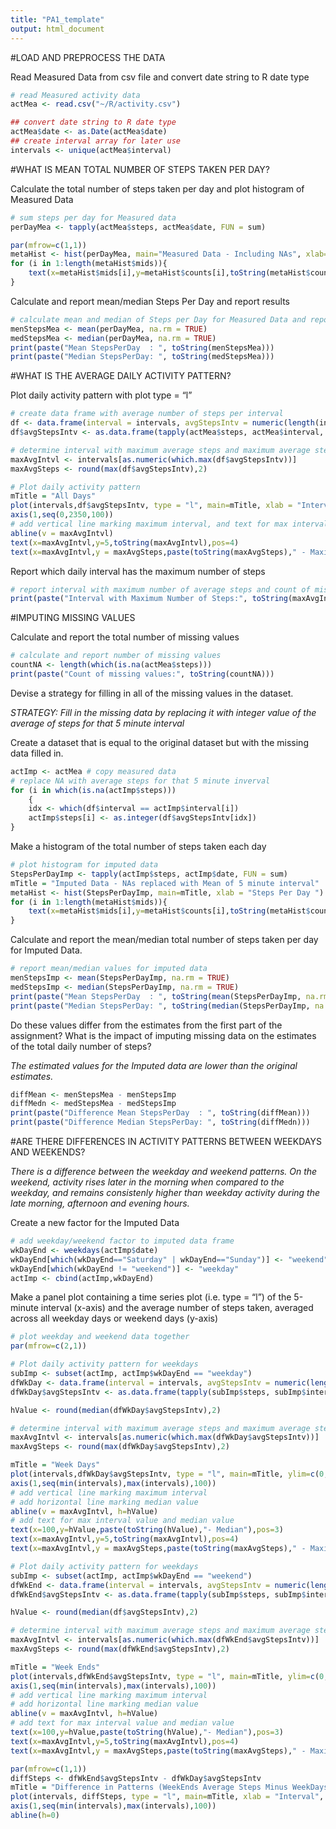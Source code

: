 ```yaml
---
title: "PA1_template"
output: html_document
---
```


#LOAD AND PREPROCESS THE DATA

Read Measured Data from csv file and convert date string to R date type
```r
# read Measured activity data
actMea <- read.csv("~/R/activity.csv")

## convert date string to R date type
actMea$date <- as.Date(actMea$date)
## create interval array for later use
intervals <- unique(actMea$interval)
```


#WHAT IS MEAN TOTAL NUMBER OF STEPS TAKEN PER DAY?

Calculate the total number of steps taken per day and plot histogram of Measured Data
```r
# sum steps per day for Measured data
perDayMea <- tapply(actMea$steps, actMea$date, FUN = sum)

par(mfrow=c(1,1))
metaHist <- hist(perDayMea, main="Measured Data - Including NAs", xlab="Steps Per Day")
for (i in 1:length(metaHist$mids)){
    text(x=metaHist$mids[i],y=metaHist$counts[i],toString(metaHist$counts[i]), pos=3)
}
```

Calculate and report mean/median Steps Per Day and report results
```r
# calculate mean and median of Steps per Day for Measured Data and report results
menStepsMea <- mean(perDayMea, na.rm = TRUE)
medStepsMea <- median(perDayMea, na.rm = TRUE)
print(paste("Mean StepsPerDay  : ", toString(menStepsMea)))
print(paste("Median StepsPerDay: ", toString(medStepsMea)))
```


#WHAT IS THE AVERAGE DAILY ACTIVITY PATTERN?

Plot daily activity pattern with plot type = "l"
```r
# create data frame with average number of steps per interval
df <- data.frame(interval = intervals, avgStepsIntv = numeric(length(intervals)))
df$avgStepsIntv <- as.data.frame(tapply(actMea$steps, actMea$interval, FUN = mean, na.rm = TRUE))[,1]

# determine interval with maximum average steps and maximum average steps value
maxAvgIntvl <- intervals[as.numeric(which.max(df$avgStepsIntv))]
maxAvgSteps <- round(max(df$avgStepsIntv),2)

# Plot daily activity pattern
mTitle = "All Days"
plot(intervals,df$avgStepsIntv, type = "l", main=mTitle, xlab = "Interval", ylab = "Average Steps", xaxt = "n")
axis(1,seq(0,2350,100))
# add vertical line marking maximum interval, and text for max interval and max average steps
abline(v = maxAvgIntvl)
text(x=maxAvgIntvl,y=5,toString(maxAvgIntvl),pos=4)
text(x=maxAvgIntvl,y = maxAvgSteps,paste(toString(maxAvgSteps)," - Maximum", sep=""), pos=4)
```

Report which daily interval has the maximum number of steps
```r
# report interval with maximum number of average steps and count of missing values
print(paste("Interval with Maximum Number of Steps:", toString(maxAvgIntvl)))
```


#IMPUTING MISSING VALUES

Calculate and report the total number of missing values
```r
# calculate and report number of missing values
countNA <- length(which(is.na(actMea$steps)))
print(paste("Count of missing values:", toString(countNA)))
```


Devise a strategy for filling in all of the missing values in the dataset.

*STRATEGY: Fill in the missing data by replacing it with integer value of the average of steps for that 5 minute interval*

Create a dataset that is equal to the original dataset but with the missing data filled in.
```r
actImp <- actMea # copy measured data
# replace NA with average steps for that 5 minute inverval
for (i in which(is.na(actImp$steps)))
    {
    idx <- which(df$interval == actImp$interval[i])
    actImp$steps[i] <- as.integer(df$avgStepsIntv[idx])
}
```

Make a histogram of the total number of steps taken each day
```r
# plot histogram for imputed data
StepsPerDayImp <- tapply(actImp$steps, actImp$date, FUN = sum)
mTitle = "Imputed Data - NAs replaced with Mean of 5 minute interval"
metaHist <- hist(StepsPerDayImp, main=mTitle, xlab = "Steps Per Day ")
for (i in 1:length(metaHist$mids)){
    text(x=metaHist$mids[i],y=metaHist$counts[i],toString(metaHist$counts[i]), pos=3)
}
```

Calculate and report the mean/median total number of steps taken per day for Imputed Data.
```r
# report mean/median values for imputed data
menStepsImp <- mean(StepsPerDayImp, na.rm = TRUE)
medStepsImp <- median(StepsPerDayImp, na.rm = TRUE)
print(paste("Mean StepsPerDay  : ", toString(mean(StepsPerDayImp, na.rm = TRUE))))
print(paste("Median StepsPerDay: ", toString(median(StepsPerDayImp, na.rm = TRUE))))
```

Do these values differ from the estimates from the first part of the assignment? What is the impact of imputing missing data on the estimates of the total daily number of steps?

*The estimated values for the Imputed data are lower than the original estimates.*


```r
diffMean <- menStepsMea - menStepsImp
diffMedn <- medStepsMea - medStepsImp
print(paste("Difference Mean StepsPerDay  : ", toString(diffMean)))
print(paste("Difference Median StepsPerDay: ", toString(diffMedn)))
```



#ARE THERE DIFFERENCES IN ACTIVITY PATTERNS BETWEEN WEEKDAYS AND WEEKENDS?

*There is a difference between the weekday and weekend patterns. On the weekend, activity rises later in the morning when compared to the weekday, and remains consistenly higher than weekday activity during the late morning, afternoon and evening hours.*


Create a new factor for the Imputed Data
```r
# add weekday/weekend factor to imputed data frame
wkDayEnd <- weekdays(actImp$date)
wkDayEnd[which(wkDayEnd=="Saturday" | wkDayEnd=="Sunday")] <- "weekend"
wkDayEnd[which(wkDayEnd != "weekend")] <- "weekday"
actImp <- cbind(actImp,wkDayEnd)
```

Make a panel plot containing a time series plot (i.e. type = "l") of the 5-minute interval (x-axis) and the average number of steps taken, averaged across all weekday days or weekend days (y-axis)
```r
# plot weekday and weekend data together
par(mfrow=c(2,1))

# Plot daily activity pattern for weekdays
subImp <- subset(actImp, actImp$wkDayEnd == "weekday")
dfWkDay <- data.frame(interval = intervals, avgStepsIntv = numeric(length(intervals)))
dfWkDay$avgStepsIntv <- as.data.frame(tapply(subImp$steps, subImp$interval, FUN = mean, na.rm = TRUE))[,1]

hValue <- round(median(dfWkDay$avgStepsIntv),2)

# determine interval with maximum average steps and maximum average steps value
maxAvgIntvl <- intervals[as.numeric(which.max(dfWkDay$avgStepsIntv))]
maxAvgSteps <- round(max(dfWkDay$avgStepsIntv),2)

mTitle = "Week Days"
plot(intervals,dfWkDay$avgStepsIntv, type = "l", main=mTitle, ylim=c(0,250), xlab = "Interval", ylab = "Average Steps", xaxt = "n")
axis(1,seq(min(intervals),max(intervals),100))
# add vertical line marking maximum interval
# add horizontal line marking median value
abline(v = maxAvgIntvl, h=hValue)
# add text for max interval value and median value
text(x=100,y=hValue,paste(toString(hValue),"- Median"),pos=3)
text(x=maxAvgIntvl,y=5,toString(maxAvgIntvl),pos=4)
text(x=maxAvgIntvl,y = maxAvgSteps,paste(toString(maxAvgSteps)," - Maximum", sep=""), pos=4)

# Plot daily activity pattern for weekdays
subImp <- subset(actImp, actImp$wkDayEnd == "weekend")
dfWkEnd <- data.frame(interval = intervals, avgStepsIntv = numeric(length(intervals)))
dfWkEnd$avgStepsIntv <- as.data.frame(tapply(subImp$steps, subImp$interval, FUN = mean, na.rm = TRUE))[,1]

hValue <- round(median(df$avgStepsIntv),2)

# determine interval with maximum average steps and maximum average steps value
maxAvgIntvl <- intervals[as.numeric(which.max(dfWkEnd$avgStepsIntv))]
maxAvgSteps <- round(max(dfWkEnd$avgStepsIntv),2)

mTitle = "Week Ends"
plot(intervals,dfWkEnd$avgStepsIntv, type = "l", main=mTitle, ylim=c(0,250), xlab = "Interval", ylab = "Average Steps", xaxt = "n")
axis(1,seq(min(intervals),max(intervals),100))
# add vertical line marking maximum interval
# add horizontal line marking median value
abline(v = maxAvgIntvl, h=hValue)
# add text for max interval value and median value
text(x=100,y=hValue,paste(toString(hValue),"- Median"),pos=3)
text(x=maxAvgIntvl,y=5,toString(maxAvgIntvl),pos=4)
text(x=maxAvgIntvl,y = maxAvgSteps,paste(toString(maxAvgSteps)," - Maximum", sep=""), pos=4)

```


```r
par(mfrow=c(1,1))
diffSteps <- dfWkEnd$avgStepsIntv - dfWkDay$avgStepsIntv
mTitle = "Difference in Patterns (WeekEnds Average Steps Minus WeekDays Average Steps)"
plot(intervals, diffSteps, type = "l", main=mTitle, xlab = "Interval", ylab = "Average Steps", xaxt = "n")
axis(1,seq(min(intervals),max(intervals),100))
abline(h=0)
```
